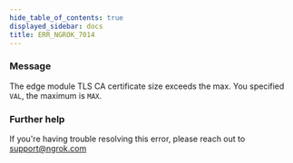```yaml
---
hide_table_of_contents: true
displayed_sidebar: docs
title: ERR_NGROK_7014
---
```


### Message

The edge module TLS CA certificate size exceeds the max. You specified `VAL`, the maximum is `MAX`.

<ErrorDetails />

### Further help

If you're having trouble resolving this error, please reach out to [support@ngrok.com](mailto:support@ngrok.com?subject=Help%20with%20ERR_NGROK_7014)
